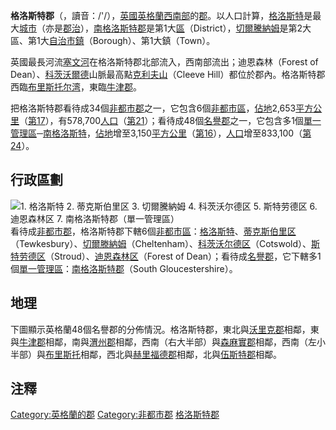 {{noteTA|G1=UK Places}}
{{Infobox England county
 | name = 格洛斯特郡<br /><small>Gloucestershire{{en}}</small>
 | image =
 | motto =
 | map = {{click
|image = Glou.svg
|size = 200px
|link = 格洛斯特郡#地理
|desc = top-left
}}
 | status = [[名譽郡|名譽郡]]<br />[[非都市郡|非都市郡]]
 | origin =
 | region = [[西南英格蘭|西南英格蘭]]
 | adminhq = [[格洛斯特|格洛斯特]]
 | iso = GB-GLS
 | ons = 23
 | nutscode =
 | nuts3 = UKK13
<!---
Area
--->
 | ceremonial_area_rank = 16
 | ceremonial_area= 3,150 km²
 | non_metropolitan_area_rank = 17
 | non_metropolitan_area =  2,653 km²
<!---
Population
--->
 | popestdate = {{English statistics year}}
 | ceremonial_pop_rank ={{English cerem counties|RNK=Gloucestershire}}
 | ceremonial_pop = {{English cerem counties|POP=Gloucestershire}}
 | non_metropolitan_pop_rank = {{English admin counties|RNK=Gloucestershire}}
 | non_metropolitan_pop = {{English admin counties|POP=Gloucestershire}}
<!---
Density
--->
 | ceremonial_density_rank = 第30
 | ceremonial_density = {{English cerem counties|DEN=Gloucestershire}}
 | non_metropolitan_density_rank = 第21
 | non_metropolitan_density= {{English admin counties|DEN=Gloucestershire}}
 | ethnicity =
 | council = 格洛斯特郡議會<br />[http://www.gloucestershire.gov.uk/ Gloucestershire.gov.uk]
 | mps =
}}
'''格洛斯特郡'''（{{lang-en|Gloucestershire}}，讀音：/'{{ipa|glɒstɚʃɚ}}/），[[英國|英國]][[英格蘭|英格蘭]][[西南英格蘭|西南部]]的[[英格蘭的郡|郡]]。以人口計算，[[格洛斯特|格洛斯特]]是最大[[英國的城市地位|城市]]（亦是[[郡治|郡治]]），[[南格洛斯特郡|南格洛斯特郡]]是第1大[[區_(英格蘭)|區]]（District），[[切爾騰納姆|切爾騰納姆]]是第2大區、第1大[[英國的自治市鎮|自治市鎮]]（Borough）、第1大鎮（Town）。

英國最長河流[[塞文河|塞文河]]在格洛斯特郡北部流入，西南部流出；迪恩森林（Forest of Dean）、[[科茨沃爾德|科茨沃爾德]]山脈最高點[[克利夫山|克利夫山]]（Cleeve Hill）都位於郡內。格洛斯特郡西臨[[布里斯托尔湾|布里斯托尔湾]]，東臨[[牛津郡|牛津郡]]。

把格洛斯特郡看待成34個[[非都市郡|非都市郡]]之一，它包含6個[[非都市區|非都市區]]，[[面積|佔地]]2,653[[平方公里|平方公里]]（[[英格蘭的非都市郡列表_(以面積排列)|第17]]），有578,700[[人口|人口]]（[[英格蘭的非都市郡列表_(以人口排列)|第21]]）；看待成48個[[名譽郡|名譽郡]]之一，它包含多1個[[單一管理區|單一管理區]]─[[南格洛斯特|南格洛斯特]]，[[面積|佔地]]增至3,150[[平方公里|平方公里]]（[[英格蘭的名譽郡列表_(以面積排列)|第16]]），[[人口|人口]]增至833,100（[[英格蘭的名譽郡列表_(以人口排列)|第24]]）。

== 行政區劃 ==
[[File:Gloucestershire Ceremonial Numbered.png|thumb|left|
1. [[格洛斯特|格洛斯特]]<br />
2. [[蒂克斯伯里区|蒂克斯伯里区]]<br />
3. [[切爾騰納姆|切爾騰納姆]]<br />
4. [[科茨沃尔德区|科茨沃尔德区]]<br />
5. [[斯特劳德区|斯特劳德区]]<br />
6. [[迪恩森林区|迪恩森林区]]<br />
7. [[南格洛斯特郡|南格洛斯特郡]]<small>（[[單一管理區|單一管理區]]）</small>
]]
看待成[[非都市郡|非都市郡]]，格洛斯特郡下轄6個[[非都市區|非都市區]]：[[格洛斯特|格洛斯特]]、[[蒂克斯伯里区|蒂克斯伯里区]]（Tewkesbury）、[[切爾滕納姆|切爾滕納姆]]（Cheltenham）、[[科茨沃尔德区|科茨沃尔德区]]（Cotswold）、[[斯特劳德区|斯特劳德区]]（Stroud）、[[迪恩森林区|迪恩森林区]]（Forest of Dean）；看待成[[名譽郡|名譽郡]]，它下轄多1個[[單一管理區|單一管理區]]：[[南格洛斯特郡|南格洛斯特郡]]（South Gloucestershire）。

{{clear}}

== 地理 ==
下圖顯示英格蘭48個名譽郡的分佈情況。格洛斯特郡，東北與[[沃里克郡|沃里克郡]]相鄰，東與[[牛津郡|牛津郡]]相鄰，南與[[渭州郡|渭州郡]]相鄰，西南（右大半部）與[[森麻實郡|森麻實郡]]相鄰，西南（左小半部）與[[布里斯托|布里斯托]]相鄰，西北與[[赫里福德郡|赫里福德郡]]相鄰，北與[[伍斯特郡|伍斯特郡]]相鄰。

{{England map H}}
{{Gloucestershire map}}
{{England map F}}

== 注釋 ==
{{reflist}}

{{英国行政区划}}
{{England counties}}

{{Authority control}}
{{DEFAULTSORT:Gloucestershire}}

[[Category:英格蘭的郡|Category:英格蘭的郡]]
[[Category:非都市郡|Category:非都市郡]]
[[Category:格洛斯特郡|]]
